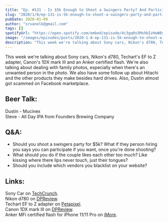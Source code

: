 ```yaml
---
title: "Ep. #131 - Is $5k Enough to Shoot a Swingers Party? And Participate?"
slug: "2020/1/8/ep-131-is-5k-enough-to-shoot-a-swingers-party-and-participate"
pubDate: 2020-01-09
author: "srvanelk@gmail.com"
tags: []
spotifyUrl: "https://open.spotify.com/embed/episode/4c3gq9s5MxhbIzHwW8yOIl?utm_source=generator"
image: "/images/episodes/posts/2020-1-8-ep-131-is-5k-enough-to-shoot-a-swingers-party-and-participate/JVE-269.webp"
description: "This week we're talking about Sony cars, Nikon's d780, Techart's EF to Z adapter, Canon's 1DX mark III and an Anker certified flash. We're also talking about dealing with family photos, especially when there's an unwanted person in the photo. We also have some follow up about Hitachi and the other products they make besides hard drives. Also, Dustin almost got scammed on Facebook marketplace."
---
```


This week we're talking about Sony cars, Nikon's d780, Techart's EF to Z adapter, Canon's 1DX mark III and an Anker certified flash. We're also talking about dealing with family photos, especially when there's an unwanted person in the photo. We also have some follow up about Hitachi and the other products they make besides hard drives. Also, Dustin almost got scammed on Facebook marketplace.

## Beer Talk:  
Dustin - Mucinex  
Steve - All Day IPA from Founders Brewing Company

## Q&A:
- Should you shoot a swingers party for $5k? What if they person hiring you says you can participate if you want, once you're done shooting?
- What should you do if the couple likes each other too much? Like kissing where there lips never touch, just their tongues?
- Should you include which vendors you blacklist on your website?

## Links: 
Sony Car on [TechCrunch](https://techcrunch.com/2020/01/06/sony-just-announced-a-car/).   
Nikon d780 on [DPReview](https://www.dpreview.com/news/1612173662/nikon-s-new-d780-is-a-z6-in-a-familiar-dslr-body).   
Techart EF to Z adapter on [Petapixel](https://petapixel.com/2020/01/06/new-techart-ef-to-z-adapter-lets-you-use-canon-lenses-on-nikon-cameras-with-full-af-and-stabilization/).   
Canon 1DX mark III on [DPReview](https://www.dpreview.com/news/8241229107/canon-s-eos-1d-x-mark-iii-brings-a-new-sensor-dual-pixel-af-and-5-5k-raw-video).   
Anker MFi certified flash for iPhone 11/11 Pro on [iMore](https://www.imore.com/your-lighting-game-ankers-new-led-flash-iphone).
